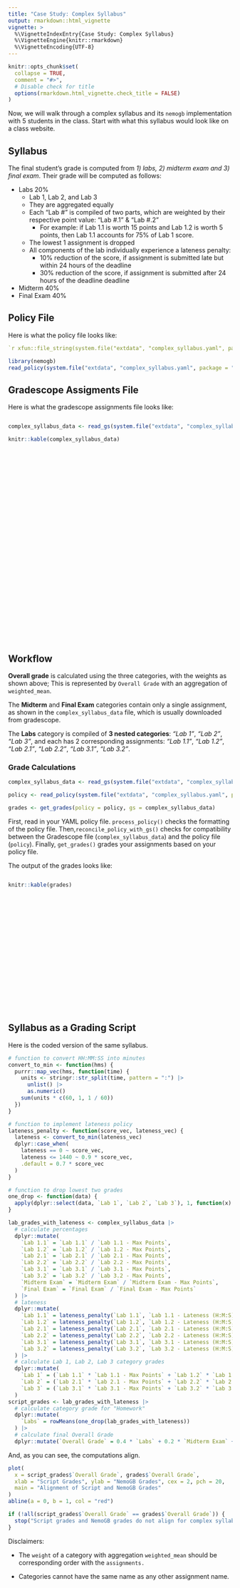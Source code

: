 ```yaml
---
title: "Case Study: Complex Syllabus"
output: rmarkdown::html_vignette
vignette: >
  %\VignetteIndexEntry{Case Study: Complex Syllabus}
  %\VignetteEngine{knitr::rmarkdown}
  %\VignetteEncoding{UTF-8}
---
```


```r
knitr::opts_chunk$set(
  collapse = TRUE,
  comment = "#>",
  # Disable check for title
  options(rmarkdown.html_vignette.check_title = FALSE)
)
```

Now, we will walk through a complex syllabus and its `nemogb` implementation with 5 students in the class. Start with what this syllabus would look like on a class website.

## Syllabus

The final student's grade is computed from *1) labs, 2) midterm exam and 3) final exam*. Their grade will be computed as follows:

-   Labs 20%
    - Lab 1, Lab 2, and Lab 3
    - They are aggregated equally
    - Each "Lab \#" is compiled of two parts, which are weighted by their respective point value: "Lab #.1" & "Lab #.2"
      - For example: if Lab 1.1 is worth 15 points and Lab 1.2 is worth 5 points, then Lab 1.1 accounts for 75% of Lab 1 score. 
    - The lowest 1 assignment is dropped
    - All components of the lab individually experience a lateness penalty:
      - 10% reduction of the score, if assignment is submitted late but within 24 hours of the deadline
      - 30% reduction of the score, if assignment is submitted after 24 hours of the deadline deadline
-   Midterm 40%
-   Final Exam 40%


## Policy File

Here is what the policy file looks like:

``` yaml
`r xfun::file_string(system.file("extdata", "complex_syllabus.yaml", package = "nemogb"))`
```


```r
library(nemogb)
read_policy(system.file("extdata", "complex_syllabus.yaml", package = "nemogb"))
```

## Gradescope Assigments File
Here is what the gradescope assignments file looks like:

::: {style="height: 500px; overflow: auto;"}
```r
complex_syllabus_data <- read_gs(system.file("extdata", "complex_syllabus_data.csv", package = "nemogb"))
```

```r
knitr::kable(complex_syllabus_data)
```
:::

## Workflow


**Overall grade** is calculated using the three categories, with the weights as shown above; This is represented by `Overall Grade` with an aggregation of `weighted_mean`.

The **Midterm** and **Final Exam** categories contain only a single assignment, as shown in the `complex_syllabus_data` file, which is usually downloaded from gradescope.

The **Labs** category is compiled of **3 nested categories**: *"Lab 1"*, *"Lab 2"*, *"Lab 3"*,  and each has 2 corresponding assignments: *"Lab 1.1"*, *"Lab 1.2"*, *"Lab 2.1"*, *"Lab 2.2"*, *"Lab 3.1"*, *"Lab 3.2"*.

### Grade Calculations


```r
complex_syllabus_data <- read_gs(system.file("extdata", "complex_syllabus_data.csv", package = "nemogb"))

policy <- read_policy(system.file("extdata", "complex_syllabus.yaml", package = "nemogb"))

grades <- get_grades(policy = policy, gs = complex_syllabus_data)
```

First, read in your YAML policy file. `process_policy()` checks the formatting of the policy file. Then,`reconcile_policy_with_gs()` checks for compatibility between the Gradescope file (`complex_syllabus_data`) and the policy file (`policy`). Finally, `get_grades()` grades your assignments based on your policy file.

The output of the grades looks like:

::: {style="height: 300px; overflow: auto;"}
```r
knitr::kable(grades)
```
:::

## Syllabus as a Grading Script
Here is the coded version of the same syllabus.
```r
# function to convert HH:MM:SS into minutes
convert_to_min <- function(hms) {
  purrr::map_vec(hms, function(time) {
    units <- stringr::str_split(time, pattern = ":") |>
      unlist() |>
      as.numeric()
    sum(units * c(60, 1, 1 / 60))
  })
}

# function to implement lateness policy
lateness_penalty <- function(score_vec, lateness_vec) {
  lateness <- convert_to_min(lateness_vec)
  dplyr::case_when(
    lateness == 0 ~ score_vec,
    lateness <= 1440 ~ 0.9 * score_vec,
    .default = 0.7 * score_vec
  )
}

# function to drop lowest two grades
one_drop <- function(data) {
  apply(dplyr::select(data, `Lab 1`, `Lab 2`, `Lab 3`), 1, function(x) sort(x, decreasing = TRUE)[1:2]) |> t()
}

lab_grades_with_lateness <- complex_syllabus_data |>
  # calculate percentages
  dplyr::mutate(
    `Lab 1.1` = `Lab 1.1` / `Lab 1.1 - Max Points`,
    `Lab 1.2` = `Lab 1.2` / `Lab 1.2 - Max Points`,
    `Lab 2.1` = `Lab 2.1` / `Lab 2.1 - Max Points`,
    `Lab 2.2` = `Lab 2.2` / `Lab 2.2 - Max Points`,
    `Lab 3.1` = `Lab 3.1` / `Lab 3.1 - Max Points`,
    `Lab 3.2` = `Lab 3.2` / `Lab 3.2 - Max Points`,
    `Midterm Exam` = `Midterm Exam` / `Midterm Exam - Max Points`,
    `Final Exam` = `Final Exam` / `Final Exam - Max Points`
  ) |>
  # lateness
  dplyr::mutate(
    `Lab 1.1` = lateness_penalty(`Lab 1.1`, `Lab 1.1 - Lateness (H:M:S)`),
    `Lab 1.2` = lateness_penalty(`Lab 1.2`, `Lab 1.2 - Lateness (H:M:S)`),
    `Lab 2.1` = lateness_penalty(`Lab 2.1`, `Lab 2.1 - Lateness (H:M:S)`),
    `Lab 2.2` = lateness_penalty(`Lab 2.2`, `Lab 2.2 - Lateness (H:M:S)`),
    `Lab 3.1` = lateness_penalty(`Lab 3.1`, `Lab 3.1 - Lateness (H:M:S)`),
    `Lab 3.2` = lateness_penalty(`Lab 3.2`, `Lab 3.2 - Lateness (H:M:S)`)
  ) |>
  # calculate Lab 1, Lab 2, Lab 3 category grades
  dplyr::mutate(
    `Lab 1` = (`Lab 1.1` * `Lab 1.1 - Max Points` + `Lab 1.2` * `Lab 1.2 - Max Points`) / (`Lab 1.1 - Max Points` + `Lab 1.2 - Max Points`),
    `Lab 2` = (`Lab 2.1` * `Lab 2.1 - Max Points` + `Lab 2.2` * `Lab 2.2 - Max Points`) / (`Lab 2.1 - Max Points` + `Lab 2.2 - Max Points`),
    `Lab 3` = (`Lab 3.1` * `Lab 3.1 - Max Points` + `Lab 3.2` * `Lab 3.2 - Max Points`) / (`Lab 3.1 - Max Points` + `Lab 3.2 - Max Points`)
  )
script_grades <- lab_grades_with_lateness |>
  # calculate category grade for "Homework"
  dplyr::mutate(
    `Labs` = rowMeans(one_drop(lab_grades_with_lateness))
  ) |>
  # calculate final Overall Grade
  dplyr::mutate(`Overall Grade` = 0.4 * `Labs` + 0.2 * `Midterm Exam` + 0.4 * `Final Exam`)
```

And, as you can see, the computations align.
```r
plot(
  x = script_grades$`Overall Grade`, grades$`Overall Grade`,
  xlab = "Script Grades", ylab = "NemoGB Grades", cex = 2, pch = 20,
  main = "Alignment of Script and NemoGB Grades"
)
abline(a = 0, b = 1, col = "red")

if (!all(script_grades$`Overall Grade` == grades$`Overall Grade`)) {
  stop("Script grades and NemoGB grades do not align for complex syllabus vignette.")
}
```


Disclaimers:

-   The `weight` of a category with aggregation `weighted_mean` should be corresponding order with the `assignments.`

-   Categories cannot have the same name as any other assignment name.
